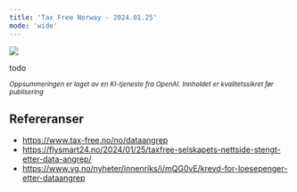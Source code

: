 ```yaml
---
title: 'Tax Free Norway - 2024.01.25'
mode: 'wide'
---
```


<Frame>
<img src="/images/taxfree-norway.jpg" />
</Frame>

todo

<sup><i>Oppsummeringen er laget av en KI-tjeneste fra OpenAI. Innholdet er kvalitetssikret før publisering</i></sup>

## Refereranser
- https://www.tax-free.no/no/dataangrep
- https://flysmart24.no/2024/01/25/taxfree-selskapets-nettside-stengt-etter-data-angrep/
- https://www.vg.no/nyheter/innenriks/i/mQG0vE/krevd-for-loesepenger-etter-dataangrep
